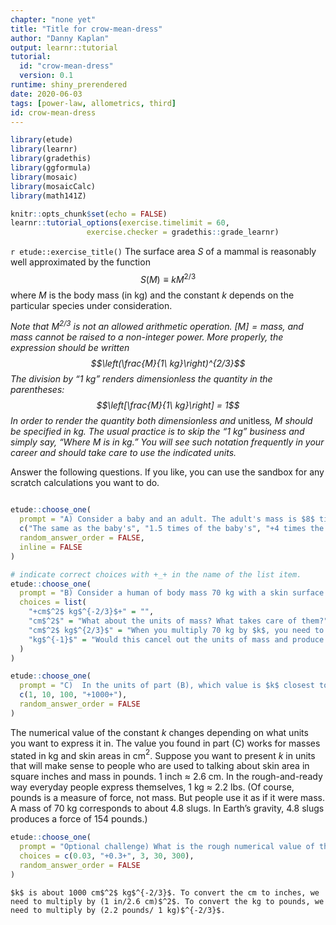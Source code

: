 ```yaml
---
chapter: "none yet"
title: "Title for crow-mean-dress"
author: "Danny Kaplan"
output: learnr::tutorial
tutorial:
  id: "crow-mean-dress"
  version: 0.1
runtime: shiny_prerendered
date: 2020-06-03 
tags: [power-law, allometrics, third]
id: crow-mean-dress
---
```


```r
library(etude)
library(learnr)
library(gradethis)
library(ggformula)
library(mosaic)
library(mosaicCalc)
library(math141Z)

knitr::opts_chunk$set(echo = FALSE)
learnr::tutorial_options(exercise.timelimit = 60, 
                 exercise.checker = gradethis::grade_learnr)
```


`r etude::exercise_title()` The surface area $S$ of a mammal is reasonably well approximated by the function $$S(M) \equiv k M ^{2/3}$$ where $M$ is the body mass (in kg) and the constant $k$ depends on the particular species under consideration. 


*Note that $M^{2/3}$ is not an allowed arithmetic operation. $[M] = \mbox{mass}$, and mass cannot be raised to a non-integer power. More properly, the expression should be written $$\left(\frac{M}{1\  kg}\right)^{2/3}$$ The division by "1 kg" renders dimensionless the quantity in the parentheses: $$\left[\frac{M}{1\  kg}\right] = 1$$ 
In order to render the quantity both dimensionless and *unitless*, $M$ should be specified in kg. The usual practice is to skip the "1 kg" business and simply say, "Where $M$ is in kg." You will see such notation frequently in your career and should take care to use the indicated units.*

Answer the following questions. If you like, you can use the sandbox for any scratch calculations you want to do. 

```r

```


```r
etude::choose_one(
  prompt = "A) Consider a baby and an adult. The adult's mass is $8$ times greater than the baby's. Then the adult's surface area is ...?",
  c("The same as the baby's", "1.5 times of the baby's", "+4 times the baby's+", "8 times the baby's"),
  random_answer_order = FALSE,
  inline = FALSE
)
```




```r
# indicate correct choices with +_+ in the name of the list item.
etude::choose_one(
  prompt = "B) Consider a human of body mass 70 kg with a skin surface area of 18,600 cm^2^. Which of the following units for the constant of proportionality $k$ is correct?",
  choices = list(
    "+cm$^2$ kg$^{-2/3}$+" = "",
    "cm$^2$" = "What about the units of mass? What takes care of them?",
    "cm$^2$ kg$^{2/3}$" = "When you multiply 70 kg by $k$, you need to get a result in $cm^2$.",
    "kg$^{-1}$" = "Would this cancel out the units of mass and produce $cm^2$ for the result?"
  )
)
```

```r
etude::choose_one(
  prompt = "C)  In the units of part (B), which value is $k$ closest to?",
  c(1, 10, 100, "+1000+"),
  random_answer_order = FALSE
)
```

The numerical value of the constant $k$ changes depending on what units you want to express it in. The value you found in part (C) works for masses stated in kg and skin areas in cm$^2$. Suppose you want to present $k$ in units that will make sense to people who are used to talking about skin area in square inches and mass in pounds. 1 inch $\approx$ 2.6 cm.  In the rough-and-ready way everyday people express themselves, 1 kg $\approx$ 2.2 lbs. (Of course, pounds is a measure of force, not mass. But people use it as if it were mass. A mass of 70 kg corresponds to about 4.8 slugs. In Earth's gravity, 4.8 slugs produces a force of 154 pounds.)

```r
etude::choose_one(
  prompt = "Optional challenge) What is the rough numerical value of the conversion factor which would produce a constant of proportionality that would be suitable for converting body mass in pounds to skin area in square-inches?",
  choices = c(0.03, "+0.3+", 3, 30, 300),
  random_answer_order = FALSE
)
```

```etude
$k$ is about 1000 cm$^2$ kg$^{-2/3}$. To convert the cm to inches, we need to multiply by (1 in/2.6 cm)$^2$. To convert the kg to pounds, we need to multiply by (2.2 pounds/ 1 kg)$^{-2/3}$.
```




